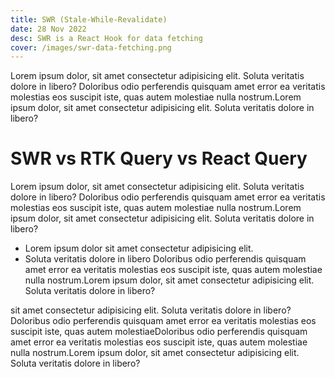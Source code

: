 ```yaml
---
title: SWR (Stale-While-Revalidate)
date: 28 Nov 2022
desc: SWR is a React Hook for data fetching
cover: /images/swr-data-fetching.png
---
```


Lorem ipsum dolor, sit amet consectetur adipisicing elit. Soluta veritatis dolore in libero? Doloribus odio perferendis quisquam amet error ea veritatis molestias eos suscipit iste, quas autem molestiae nulla nostrum.Lorem ipsum dolor, sit amet consectetur adipisicing elit. Soluta veritatis dolore in libero?

# SWR vs RTK Query vs React Query

Lorem ipsum dolor, sit amet consectetur adipisicing elit. Soluta veritatis dolore in libero? Doloribus odio perferendis quisquam amet error ea veritatis molestias eos suscipit iste, quas autem molestiae nulla nostrum.Lorem ipsum dolor, sit amet consectetur adipisicing elit. Soluta veritatis dolore in libero?

- Lorem ipsum dolor
  sit amet consectetur adipisicing elit.
- Soluta veritatis dolore in libero
  Doloribus odio perferendis quisquam amet error ea veritatis molestias eos suscipit iste, quas autem molestiae nulla nostrum.Lorem ipsum dolor, sit amet consectetur adipisicing elit. Soluta veritatis dolore in libero?

sit amet consectetur adipisicing elit. Soluta veritatis dolore in libero? Doloribus odio perferendis quisquam amet error ea veritatis molestias eos suscipit iste, quas autem molestiaeDoloribus odio perferendis quisquam amet error ea veritatis molestias eos suscipit iste, quas autem molestiae nulla nostrum.Lorem ipsum dolor, sit amet consectetur adipisicing elit. Soluta veritatis dolore in libero?
